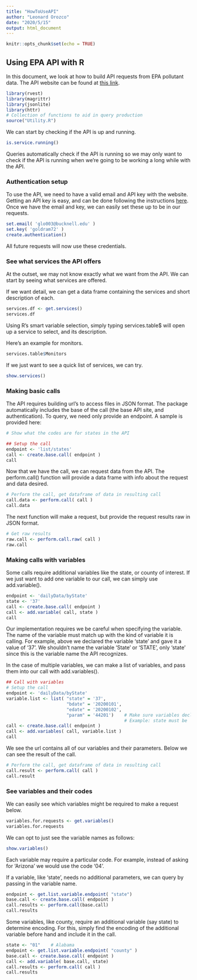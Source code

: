 ```yaml
---
title: "HowToUseAPI"
author: "Leonard Orozco"
date: "2020/5/15"
output: html_document
---
```


```r
knitr::opts_chunk$set(echo = TRUE)
```

## Using EPA API with R

In this document, we look at how to build API requests from EPA pollutant data. The API website can be found at [this link](https://aqs.epa.gov/aqsweb/documents/data_api). 

```r
library(rvest)
library(magrittr)
library(jsonlite)
library(httr)
# Collection of functions to aid in query production
source("Utility.R")
```

We can start by checking if the API is up and running. 

```r
is.service.running()
```

Queries automatically check if the API is running so we may only want to check if the API is running when we're going to be working a long while with the API. 

### Authentication setup

To use the API, we need to have a valid email and API key with the website. Getting an API key is easy, and can be done following the instructions [here](https://aqs.epa.gov/aqsweb/documents/data_api.html#signup). 
Once we have the email and key, we can easily set these up to be in our requests. 

```r
set.email( 'glo003@bucknell.edu' )
set.key( 'goldram72' )
create.authentication()
```

All future requests will now use these credentials. 

### See what services the API offers

At the outset, we may not know exactly what we want from the API. We can start by seeing what services are offered. 

If we want detail, we can get a data frame containing the services and short description of each. 
```r
services.df <- get.services()
services.df
```
Using R's smart variable selection, simply typing services.table$ will open up a service to select, and its description. 

Here's an example for monitors. 
```r
services.table$Monitors
```

If we just want to see a quick list of services, we can try.
```r
show.services()
```

### Making basic calls 

The API requires building url's to access files in JSON format. The package automatically includes the base of the call (the base API site, and authentication). To query, we need only provide an endpoint. A sample is provided here:

```r
# Show what the codes are for states in the API

## Setup the call
endpoint <- 'list/states'
call <- create.base.call( endpoint )
call
```

Now that we have the call, we can request data from the API. The perform.call() function will provide a data frame with info about the request and data desired.

```r
# Perform the call, get dataframe of data in resulting call
call.data <- perform.call( call )
call.data
```

The next function will make a request, but provide the request results raw in JSON format. 

```r
# Get raw results
raw.call <- perform.call.raw( call )
raw.call
```

### Making calls with variables

Some calls require additional variables like the state, or county of interest. If we just want to add one variable to our call, we can simply use add.variable().

```r
endpoint <- 'dailyData/byState'
state <- '37'
call <- create.base.call( endpoint )
call <- add.variable( call, state )
call
```

Our implementation requires we be careful when specifying the variable. The name of the variable must match up with the kind of variable it is calling. For example, above we declared the variable 'state' and gave it a value of '37'. We shouldn't name the variable 'State' or 'STATE', only 'state' since this is the variable name the API recognizes. 

In the case of multiple variables, we can make a list of variables, and pass them into our call with 
add.variables().

```r
## Call with variables
# Setup the call
endpoint <- 'dailyData/byState'
variable.list <- list( "state" = '37', 
                       "bdate" = '20200101', 
                       "edate" = '20200102', 
                       "param" = '44201')    # Make sure variables declared follow parameter names. 
                                             # Example: state must be 'state' not 'State' or 'STATE'
call <- create.base.call( endpoint )
call <- add.variables( call, variable.list )
call
```
We see the url contains all of our variables and their parameters. 
Below we can see the result of the call. 

```r
# Perform the call, get dataframe of data in resulting call
call.result <- perform.call( call )
call.result
```

### See variables and their codes

We can easily see which variables might be required to make a request below. 

```r
variables.for.requests <- get.variables()
variables.for.requests
```
We can opt to just see the variable names as follows:
```r
show.variables()
```

Each variable may require a particular code. For example, instead of asking for 'Arizona' we would use the code '04'. 

If a variable, like 'state', needs no additional parameters, we can query by passing in the variable 
name.

```r
endpoint <- get.list.variable.endpoint( "state")
base.call <- create.base.call( endpoint )
call.results <- perform.call(base.call)
call.results
```

Some variables, like county, require an additional variable (say state) to determine encoding. For this, 
simply find the encoding of the additional variable before hand and include it in the call. 
```r
state <- "01"    # Alabama
endpoint <- get.list.variable.endpoint( "county" )
base.call <- create.base.call( endpoint )
call <- add.variable( base.call, state)
call.results <- perform.call( call )
call.results
```

